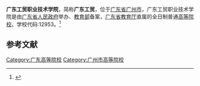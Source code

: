 {{Primarysources|time=2020-07-21T01:41:09+00:00}}
{{Infobox University
| name = 广东邮电职业技术学院
| SealImage = 
| established = 1949年
| type = [[公立大学|公立高等职业学校]]
| President = 
| address = {{CHN}}[[广州市|广州市]][[天河区|天河区]]广州大道北963号(天河校区)<br>{{CHN}}[[广州市|广州市]][[白云区_(广州市)|白云区]]钟落潭镇广从九路688号(白云校区)<br>{{CHN}}[[广州市|广州市]][[荔湾区|荔湾区]]芳村大道西滘口街5号(荔湾校区)
| nickname = 
| telephone = 020－87706176
| website = https://www.gdgm.cn/
| EnglishName = Guangdong Vocational College of Post and Telecom
| district = [[广州市|广州市]]
| grades = 
}}

'''广东工贸职业技术学院'''，简称'''广东工贸'''，位于[[广东省|广东省]][[广州市|广州市]]，广东工贸职业技术学院是由[[广东省人民政府|广东省人民政府]]举办、[[中华人民共和国教育部|教育部]]备案，[[广东省教育厅|广东省教育厅]]直属的全日制普通[[高等院校|高等院校]]。学校代码:12953。<ref>{{Cite web|title=广东工贸职业技术学院|url=https://www.gdgm.cn/|accessdate=|author=|date=|format=|publisher=|language=|archive-date=2020-07-20|archive-url=https://web.archive.org/web/20200720125857/https://www.gdgm.cn/|dead-url=no}}</ref>

== 参考文献 ==
<references />
{{School-stub}}
{{广州高等院校}}
{{广东高等院校}}
[[Category:广东高等院校|Category:广东高等院校]]
[[Category:广州市高等院校|Category:广州市高等院校]]